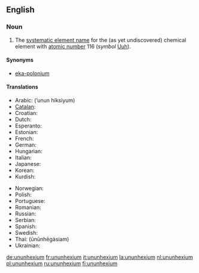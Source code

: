 ==English==
{{elements|Uuh|ununpentium|Uup|ununseptium|Uus}}

===Noun===
{{en-noun|-}}
{{wikipedia}}

# {{element}} The [[systematic element name]] for the (as yet undiscovered) chemical element with [[atomic number]] 116 (''symbol'' [[Uuh]]).

====Synonyms====
*[[eka-polonium]]

====Translations====
{{trans-top|element with atomic number 116}}
*Arabic: {{ARchar|[[أنون هيكسيوم]]}} (’unun híksiyum) {{m}}
*[[Catalan]]: {{t-|ca|ununhexi|m}}
*Croatian: {{t-|hr|ununheksij|m}}
*Dutch: {{t+|nl|ununhexium|n}}
*Esperanto: {{t|eo|ununheksio|xs=Esperanto}}
*Estonian: {{t-|et|ununheksium}}
*French: {{t+|fr|ununhexium|m}}
*German: {{t+|de|Ununhexium|n}}
*Hungarian: {{t-|hu|ununhexium}}
*Italian: {{t-|it|ununhexio|m}}
*Japanese: {{t-|ja|ウンウンヘキシウム|ununhekishiumu}}
*Korean: {{t|ko|우눈헥슘|tr=ununheksyum}}
*Kurdish: {{t|ku|ûnûnheksiyûm}}
{{trans-mid}}
*Norwegian: {{t-|no|ununhexium}}
*Polish: {{t+|pl|ununhexium|m}}
*Portuguese: {{t|pt|ununhéxio|m}}
*Romanian: {{t|ro|ununhexiu|n}}
*Russian: {{t-|ru|унунгексий|unungéksij|m}}
*Serbian: {{t|sr|унунхексијум|m|tr=ununheksijum}}
*Spanish: {{t+|es|ununhexio|m}}
*Swedish: {{t-|sv|ununhexium}}
*Thai: {{THchar|[[อูนอูนเฮกเซียม]]}} (ūnūnhēgàsiam)
*Ukrainian: {{t|uk|унунгексій|m|tr=ununhéksij|xs=Ukrainian}}
{{trans-bottom}}

[[de:ununhexium]]
[[fr:ununhexium]]
[[it:ununhexium]]
[[la:ununhexium]]
[[nl:ununhexium]]
[[pl:ununhexium]]
[[ru:ununhexium]]
[[fi:ununhexium]]